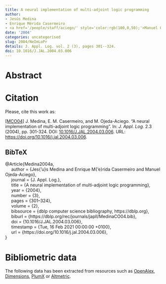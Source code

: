 ```yaml
---
title: A neural implementation of multi-adjoint logic programming
author:
- Jesús Medina
- Enrique Mérida Casermeiro
- <a href='/people/staff/aciego/' style='color:rgb(100,0,50);'>Manuel Ojeda-Aciego</a>
date: '2004'
categories: uncategorised
slug: 2004/NeImLoPr
details: J. Appl. Log. vol. 2 (3), pages 301--324.
doi: 10.1016/J.JAL.2004.03.006
---
```




# Abstract










# Citation
Please, cite this work as:


<a name=bib-Medina2004a></a>[[MCO04]](#cite-Medina2004a) J. Medina, E. M. Casermeiro, and M. Ojeda-Aciego. “A neural implementation of multi-adjoint logic programming”. In: _J. Appl. Log._ 2.3 (2004), pp. 301-324. DOI: [10.1016/J.JAL.2004.03.006](https://doi.org/10.1016%2FJ.JAL.2004.03.006). URL: [https://doi.org/10.1016/j.jal.2004.03.006](https://doi.org/10.1016/j.jal.2004.03.006).

::: {.callout-note appearance="minimal" collapse=true}

## BibTeX

@Article{Medina2004a,<br>&nbsp;&nbsp;&nbsp;&nbsp;  author = {Jes{\a'u}s Medina and Enrique M{\a'e}rida Casermeiro and Manuel Ojeda-Aciego},<br>&nbsp;&nbsp;&nbsp;&nbsp;  journal = {J. Appl. Log.},<br>&nbsp;&nbsp;&nbsp;&nbsp;  title = {A neural implementation of multi-adjoint logic programming},<br>&nbsp;&nbsp;&nbsp;&nbsp;  year = {2004},<br>&nbsp;&nbsp;&nbsp;&nbsp;  number = {3},<br>&nbsp;&nbsp;&nbsp;&nbsp;  pages = {301--324},<br>&nbsp;&nbsp;&nbsp;&nbsp;  volume = {2},<br>&nbsp;&nbsp;&nbsp;&nbsp;  bibsource = {dblp computer science bibliography, https://dblp.org},<br>&nbsp;&nbsp;&nbsp;&nbsp;  biburl = {https://dblp.org/rec/journals/japll/MedinaCO04.bib},<br>&nbsp;&nbsp;&nbsp;&nbsp;  doi = {10.1016/J.JAL.2004.03.006},<br>&nbsp;&nbsp;&nbsp;&nbsp;  timestamp = {Tue, 16 Feb 2021 00:00:00 +0100},<br>&nbsp;&nbsp;&nbsp;&nbsp;  url = {https://doi.org/10.1016/j.jal.2004.03.006},<br>}

:::



# Bibliometric data


The following data has been extracted from resources such as [OpenAlex](https://openalex.org/), [Dimensions](https://app.dimensions.ai/), [PlumX](https://www.elsevier.com/insights/metrics/plumx) or [Altmetric](https://www.altmetric.com/).

<div style="display: flex; justify-content: center; align-items: center; height: 100%;">
<span class="__dimensions_badge_embed__" data-doi="10.1016/J.JAL.2004.03.006" data-legend="always"></span></div><script async src="https://badge.dimensions.ai/badge.js" charset="utf-8"></script>

<div style="display: flex; justify-content: center; align-items: center; height: 100%;">
<a href="https://plu.mx/plum/a/?doi=10.1016/J.JAL.2004.03.006" class="plumx-details" data-site="plum" data-hide-when-empty="true">A neural implementation of multi-adjoint logic programming</a></div>

<div style="display: flex; justify-content: center; align-items: center; height: 100%;">
<script type="text/javascript" src="https://d1bxh8uas1mnw7.cloudfront.net/assets/embed.js"></script><div data-badge-type="medium-donut" class="altmetric-embed" data-badge-details="right" data-doi="10.1016/J.JAL.2004.03.006"></div></div>


## Cites

The following graph plots the number of cites received by this work from its publication, on a yearly basis.

```r
#| echo: false
#| results: asis
#| warning: false
#| message: false
source(here::here('scripts', 'manage_publications.R'))
df <- readRDS('citation_history.rds')
plot_citation_history(df)
```



## Papers citing this work

The following is a non-exhaustive list of papers that cite this work:


<a name=bib-Abubakar_2023></a>[[1]](#cite-Abubakar_2023) H. Abubakar and S. Yusuf. “Logic-Based Reverse Analysis: A Covid-19 Surveillance Data Set Classification Problem”. In: _Journal of Basic and Applied Research in Biomedicine_ 9.1 (Nov. 2023), p. 17–25. ISSN: 2413-7014. DOI: [10.51152/jbarbiomed.v9i1.227](https://doi.org/10.51152%2Fjbarbiomed.v9i1.227). URL: [http://dx.doi.org/10.51152/jbarbiomed.v9i1.227](http://dx.doi.org/10.51152/jbarbiomed.v9i1.227).

<a name=bib-Chortaras_2006></a>[[2]](#cite-Chortaras_2006) A. Chortaras, G. Stamou, and A. Stafylopatis. “Adaptation of Weighted Fuzzy Programs”. In: _Artificial Neural Networks – ICANN 2006_. Springer Berlin Heidelberg, 2006, p. 45–54. ISBN: 9783540388739. DOI: [10.1007/11840930_5](https://doi.org/10.1007%2F11840930_5). URL: [http://dx.doi.org/10.1007/11840930_5](http://dx.doi.org/10.1007/11840930_5).

<a name=bib-Chortaras_2008></a>[[3]](#cite-Chortaras_2008) A. Chortaras, G. Stamou, and A. Stafylopatis. “Connectionist weighted fuzzy logic programs”. In: _Neurocomputing_ 71.13–15 (Aug. 2008), p. 2456–2469. ISSN: 0925-2312. DOI: [10.1016/j.neucom.2007.11.034](https://doi.org/10.1016%2Fj.neucom.2007.11.034). URL: [http://dx.doi.org/10.1016/j.neucom.2007.11.034](http://dx.doi.org/10.1016/j.neucom.2007.11.034).

<a name=bib-CHORTARAS_2009></a>[[4]](#cite-CHORTARAS_2009) A. CHORTARAS, G. STAMOU, and A. STAFYLOPATIS. “DEFINITION AND ADAPTATION OF WEIGHTED FUZZY LOGIC PROGRAMS”. In: _International Journal of Uncertainty, Fuzziness and Knowledge-Based Systems_ 17.01 (Feb. 2009), p. 85–135. ISSN: 1793-6411. DOI: [10.1142/s0218488509005759](https://doi.org/10.1142%2Fs0218488509005759). URL: [http://dx.doi.org/10.1142/s0218488509005759](http://dx.doi.org/10.1142/s0218488509005759).

<a name=bib-Chortaras_20061></a>[[5]](#cite-Chortaras_20061) A. Chortaras, G. Stamou, A. Stafylopatis, et al. “A Connectionist Model for Weighted Fuzzy Programs”. In: _The 2006 IEEE International Joint Conference on Neural Network Proceedings_. IEEE, 2006, p. 3055–3062. DOI: [10.1109/ijcnn.2006.247265](https://doi.org/10.1109%2Fijcnn.2006.247265). URL: [http://dx.doi.org/10.1109/ijcnn.2006.247265](http://dx.doi.org/10.1109/ijcnn.2006.247265).

<a name=bib-Cornejo_2018></a>[[6]](#cite-Cornejo_2018) M. E. Cornejo, D. Lobo, and J. Medina. “Syntax and semantics of multi-adjoint normal logic programming”. In: _Fuzzy Sets and Systems_ 345 (Aug. 2018), p. 41–62. ISSN: 0165-0114. DOI: [10.1016/j.fss.2017.12.009](https://doi.org/10.1016%2Fj.fss.2017.12.009). URL: [http://dx.doi.org/10.1016/j.fss.2017.12.009](http://dx.doi.org/10.1016/j.fss.2017.12.009).

<a name=bib-Damasio_2006></a>[[7]](#cite-Damasio_2006) C. Damasio, J. Medina, and M. Ojeda-Aciego. “A Tabulation Proof Procedure for First-order Residuated Logic Programs: Soundness, Completeness and Optimizations”. In: _2006 IEEE International Conference on Fuzzy Systems_. IEEE, 2006, p. 2004–2011. DOI: [10.1109/fuzzy.2006.1681978](https://doi.org/10.1109%2Ffuzzy.2006.1681978). URL: [http://dx.doi.org/10.1109/fuzzy.2006.1681978](http://dx.doi.org/10.1109/fuzzy.2006.1681978).

<a name=bib-de_Lima_2020></a>[[8]](#cite-de_Lima_2020) A. A. de Lima, B. Bedregal, and I. Mezzomo. “Ordinal sums of the main classes of fuzzy negations and the natural negations of t-norms, t-conorms and fuzzy implications”. In: _International Journal of Approximate Reasoning_ 116 (Jan. 2020), p. 19–32. ISSN: 0888-613X. DOI: [10.1016/j.ijar.2019.10.004](https://doi.org/10.1016%2Fj.ijar.2019.10.004). URL: [http://dx.doi.org/10.1016/j.ijar.2019.10.004](http://dx.doi.org/10.1016/j.ijar.2019.10.004).

<a name=bib-Madrid_2023></a>[[9]](#cite-Madrid_2023) N. Madrid and M. Ojeda-Aciego. “The f-index of inclusion as optimal adjoint pair for fuzzy modus ponens”. In: _Fuzzy Sets and Systems_ 466 (Aug. 2023), p. 108474. ISSN: 0165-0114. DOI: [10.1016/j.fss.2023.01.009](https://doi.org/10.1016%2Fj.fss.2023.01.009). URL: [http://dx.doi.org/10.1016/j.fss.2023.01.009](http://dx.doi.org/10.1016/j.fss.2023.01.009).

<a name=bib-Medina_2010></a>[[10]](#cite-Medina_2010) J. Medina. “Adjoint Pairs on Interval-Valued Fuzzy Sets”. In: _Information Processing and Management of Uncertainty in Knowledge-Based Systems. Applications_. Springer Berlin Heidelberg, 2010, p. 430–439. ISBN: 9783642140587. DOI: [10.1007/978-3-642-14058-7_45](https://doi.org/10.1007%2F978-3-642-14058-7_45). URL: [http://dx.doi.org/10.1007/978-3-642-14058-7_45](http://dx.doi.org/10.1007/978-3-642-14058-7_45).

<a name=bib-Medina_2004></a>[[11]](#cite-Medina_2004) J. Medina, E. Mérida-Casermeiro, and M. Ojeda-Aciego. “Decomposing Ordinal Sums in Neural Multi-adjoint Logic Programs”. In: _Advances in Artificial Intelligence – IBERAMIA 2004_. Springer Berlin Heidelberg, 2004, p. 717–726. ISBN: 9783540304982. DOI: [10.1007/978-3-540-30498-2_72](https://doi.org/10.1007%2F978-3-540-30498-2_72). URL: [http://dx.doi.org/10.1007/978-3-540-30498-2_72](http://dx.doi.org/10.1007/978-3-540-30498-2_72).

<a name=bib-Medina_2005></a>[[12]](#cite-Medina_2005) J. Medina, E. Mérida-Casermeiro, and M. Ojeda-Aciego. “Interval-Valued Neural Multi-adjoint Logic Programs”. In: _Mechanisms, Symbols, and Models Underlying Cognition_. Springer Berlin Heidelberg, 2005, p. 518–527. ISBN: 9783540316725. DOI: [10.1007/11499220_53](https://doi.org/10.1007%2F11499220_53). URL: [http://dx.doi.org/10.1007/11499220_53](http://dx.doi.org/10.1007/11499220_53).

<a name=bib-Xu_2013></a>[[13]](#cite-Xu_2013) Y. Xu, J. Liu, X. Zhong, et al. “Multiary α-Resolution Principle for a Lattice-Valued Logic”. In: _IEEE Transactions on Fuzzy Systems_ 21.5 (Oct. 2013), p. 898–912. ISSN: 1941-0034. DOI: [10.1109/tfuzz.2012.2236095](https://doi.org/10.1109%2Ftfuzz.2012.2236095). URL: [http://dx.doi.org/10.1109/tfuzz.2012.2236095](http://dx.doi.org/10.1109/tfuzz.2012.2236095).

